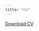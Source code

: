 ```yaml
---
title: "cv"
---
```


<a href="JOAN WERU RESUME.pdf#" class="download" title="Download my CV">Download CV</a> 
